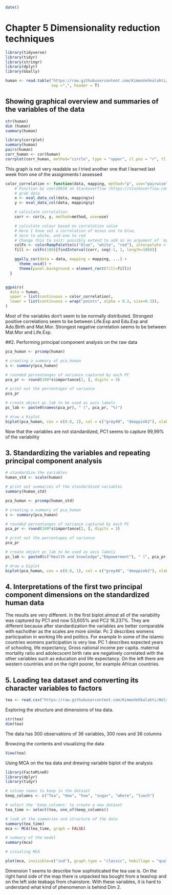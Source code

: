 ```r
date()
```

# Chapter 5 Dimensionality reduction techniques
```r
library(tidyverse)
library(tidyr)
library(stringr)
library(dplyr)
library(GGally)

human <- read.table("https://raw.githubusercontent.com/KimmoVehkalahti/Helsinki-Open-Data-Science/master/datasets/human2.txt", 
                    sep =",", header = T)
```
## Showing graphical overview and summaries of the variables of the data 
```r
str(human)
dim (human)
summary(human)
```

```r
library(corrplot)
summary(human)
pairs(human)
corr_human <- cor(human)
corrplot(corr_human, method="circle", type = "upper", cl.pos = "r", tl.pos = "d", tl.cex = 0.7)
```
This graph is not very readable so I tried another one that I learned last week from one of the assignments I assessed

```r
color_correlation <- function(data, mapping, method="p", use="pairwise", ...){
    # Function by user20650 on Stackoverflow (https://stackoverflow.com/a/53685979)
    # grab data
    x <- eval_data_col(data, mapping$x)
    y <- eval_data_col(data, mapping$y)

    # calculate correlation
    corr <- cor(x, y, method=method, use=use)

    # calculate colour based on correlation value
    # Here I have set a correlation of minus one to blue, 
    # zero to white, and one to red 
    # Change this to suit: possibly extend to add as an argument of `my_fn`
    colFn <- colorRampPalette(c("blue", "white", "red"), interpolate ='spline')
    fill <- colFn(100)[findInterval(corr, seq(-1, 1, length=100))]

    ggally_cor(data = data, mapping = mapping, ...) + 
      theme_void() +
      theme(panel.background = element_rect(fill=fill))
  }


ggpairs(
  data = human,
  upper = list(continuous = color_correlation),
  lower = list(continuous = wrap("points", alpha = 0.3, size=0.3)),
)
```
Most of the variables don't seem to be normally distributed. Strongest positive correlations seem to be between Life.Exp and Edu.Exp and Ado.Birth and Mat.Mor. Strongest negative correlation seems to be between Mat.Mor and Life.Exp. 


##2. Performing principal component analysis on the raw data
```r
pca_human <- prcomp(human)

# creating a summary of pca_human
s <- summary(pca_human)

# rounded percentanges of variance captured by each PC
pca_pr <- round(100*s$importance[2, ], digits = 3)

# print out the percentages of variance
pca_pr

# create object pc_lab to be used as axis labels
pc_lab <- paste0(names(pca_pr), " (", pca_pr, "%)")

# draw a biplot
biplot(pca_human, cex = c(0.8, 1), col = c("grey40", "deeppink2"), xlab = pc_lab[1], ylab = pc_lab[2])

```
Now that the variables are not standardized, PC1 seems to capture 99,99% of the variability


## 3. Standardizing the variables and repeating principal component analysis

```r

# standardize the variables
human_std <- scale(human)

# print out summaries of the standardized variables
summary(human_std)

pca_human <- prcomp(human_std)

# creating a summary of pca_human
s <- summary(pca_human)

# rounded percentanges of variance captured by each PC
pca_pr <- round(100*s$importance[2, ], digits = 3)

# print out the percentages of variance
pca_pr

# create object pc_lab to be used as axis labels
pc_lab <- paste0(c("Health and knowledge","Empowerment"), " (", pca_pr, "%)")

# draw a biplot
biplot(pca_human, cex = c(0.8, 1), col = c("grey40", "deeppink2"), xlab = pc_lab[1], ylab = pc_lab[2])
```
## 4. Interpretations of the first two principal component dimensions on the standardized human data

The results are very different. In the first biplot almost all of the variability was captured by PC1 and now 53,605% and PC2 16.237%. They are different because after standardization the variables are better comparable with eachother as the scales are more similar. Pc 2 describes womens participation in working life and politics. For example In some of the islamic countries womens participation is very low. PC 1 describes expected years of schooling, life expectancy, Gross national income per capita. maternal mortality ratio and adolecscent birth rate are negatively correlated with the other variables such as education and life expectancy. On the left there are western countries and on the right poorer, for example African countries. 


## 5. Loading tea dataset and converting its character variables to factors
```r
tea <- read.csv("https://raw.githubusercontent.com/KimmoVehkalahti/Helsinki-Open-Data-Science/master/datasets/tea.csv", stringsAsFactors = TRUE)
```
Exploring the structure and dimensions of tea data. 
```r
str(tea)
dim(tea)
```
The data has 300 observations of 36 variables, 300 rows and 36 columns

Browzing the contents and visualizing the data
```r
View(tea)
```
Using MCA on the tea data and drewing variable biplot of the analysis
```r
library(FactoMineR)
library(dplyr)
library(tidyr)

# column names to keep in the dataset
keep_columns <- c("Tea", "How", "how", "sugar", "where", "lunch")

# select the 'keep_columns' to create a new dataset
tea_time <- select(tea, one_of(keep_columns))

# look at the summaries and structure of the data
summary(tea_time)
mca <- MCA(tea_time, graph = FALSE)

# summary of the model
summary(mca)

# visualing MCA

plot(mca, invisible=c("ind"), graph.type = "classic", habillage = "quali")

```
Dimension 1 seems to describe how sophisticated the tea use is. On the right hand side of the map there is unpacked tea bought from a teashop and on the left side teabags from chainstore. With these variables, it is hard to understand what kind of phenomenon is behind Dim 2. 